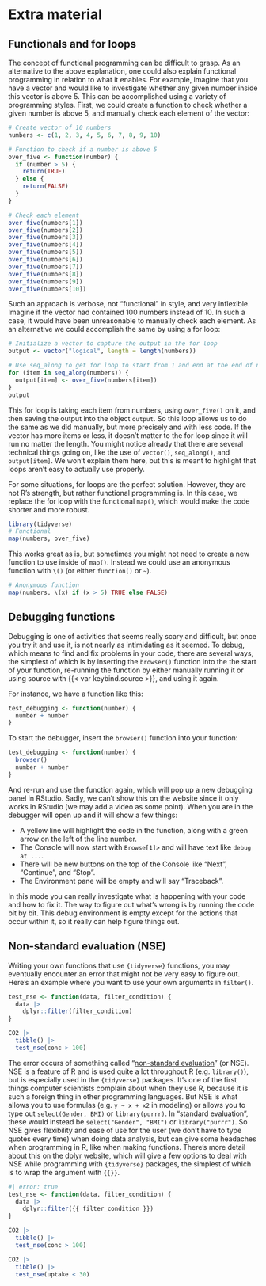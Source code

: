 # Extra material {#sec-extra-material}

## Functionals and for loops {#sec-alternative-loop-explanation}

The concept of functional programming can be difficult to grasp. As an
alternative to the above explanation, one could also explain functional
programming in relation to what it enables. For example, imagine that
you have a vector and would like to investigate whether any given number
inside this vector is above 5. This can be accomplished using a variety
of programming styles. First, we could create a function to check
whether a given number is above 5, and manually check each element of
the vector:

```r
# Create vector of 10 numbers
numbers <- c(1, 2, 3, 4, 5, 6, 7, 8, 9, 10)

# Function to check if a number is above 5
over_five <- function(number) {
  if (number > 5) {
    return(TRUE)
  } else {
    return(FALSE)
  }
}

# Check each element
over_five(numbers[1])
over_five(numbers[2])
over_five(numbers[3])
over_five(numbers[4])
over_five(numbers[5])
over_five(numbers[6])
over_five(numbers[7])
over_five(numbers[8])
over_five(numbers[9])
over_five(numbers[10])
```

Such an approach is verbose, not "functional" in style, and very
inflexible. Imagine if the vector had contained 100 numbers instead of
10. In such a case, it would have been unreasonable to manually check
each element. As an alternative we could accomplish the same by using a
for loop:

```r
# Initialize a vector to capture the output in the for loop
output <- vector("logical", length = length(numbers))

# Use seq_along to get for loop to start from 1 and end at the end of numbers
for (item in seq_along(numbers)) {
  output[item] <- over_five(numbers[item])
}
output
```

This for loop is taking each item from numbers, using `over_five()` on
it, and then saving the output into the object `output`. So this loop
allows us to do the same as we did manually, but more precisely and with
less code. If the vector has more items or less, it doesn't matter to
the for loop since it will run no matter the length. You might notice
already that there are several technical things going on, like the use
of `vector()`, `seq_along()`, and `output[item]`. We won't explain them
here, but this is meant to highlight that loops aren't easy to actually
use properly.

For some situations, for loops are the perfect solution. However, they
are not R's strength, but rather functional programming is. In this
case, we replace the for loop with the functional `map()`, which would
make the code shorter and more robust.

```r
library(tidyverse)
# Functional
map(numbers, over_five)
```

This works great as is, but sometimes you might not need to create a new
function to use inside of `map()`. Instead we could use an anonymous
function with `\()` (or either `function()` or `~`).

```r
# Anonymous function
map(numbers, \(x) if (x > 5) TRUE else FALSE)
```

## Debugging functions

Debugging is one of activities that seems really scary and difficult,
but once you try it and use it, is not nearly as intimidating as it
seemed. To debug, which means to find and fix problems in your code,
there are several ways, the simplest of which is by inserting the
`browser()` function into the the start of your function, re-running the
function by either manually running it or using source with
{{< var keybind.source >}}, and using it again.

For instance, we have a function like this:

```r
test_debugging <- function(number) {
  number + number
}
```

To start the debugger, insert the `browser()` function into your
function:

```r
test_debugging <- function(number) {
  browser()
  number + number
}
```

And re-run and use the function again, which will pop up a new debugging
panel in RStudio. Sadly, we can't show this on the website since it only
works in RStudio (we may add a video as some point). When you are in the
debugger will open up and it will show a few things:

<!-- TODO: eventually add an image or video.. but for next year. -->

-   A yellow line will highlight the code in the function, along with a
    green arrow on the left of the line number.
-   The Console will now start with `Browse[1]>` and will have text like
    `debug at ...`.
-   There will be new buttons on the top of the Console like "Next",
    "Continue", and "Stop".
-   The Environment pane will be empty and will say "Traceback".

<!-- TODO: Add image or video of this or extend it from previous video? -->

<!-- TODO: Image of debugging changes, with descriptions -->

In this mode you can really investigate what is happening with your code
and how to fix it. The way to figure out what's wrong is by running the
code bit by bit. This debug environment is empty except for the actions
that occur within it, so it really can help figure things out.

## Non-standard evaluation (NSE)

Writing your own functions that use `{tidyverse}` functions, you may
eventually encounter an error that might not be very easy to figure out.
Here's an example where you want to use your own arguments in
`filter()`.

```r
test_nse <- function(data, filter_condition) {
  data |>
    dplyr::filter(filter_condition)
}

CO2 |>
  tibble() |>
  test_nse(conc > 100)
```

The error occurs of something called "[non-standard
evaluation](https://adv-r.had.co.nz/Computing-on-the-language.html)" (or
NSE). NSE is a feature of R and is used quite a lot throughout R (e.g.
`library()`), but is especially used in the `{tidyverse}` packages. It's
one of the first things computer scientists complain about when they use
R, because it is such a foreign thing in other programming languages.
But NSE is what allows you to use formulas (e.g. `y ~ x + x2` in
modeling) or allows you to type out `select(Gender, BMI)` or
`library(purrr)`. In "standard evaluation", these would instead be
`select("Gender", "BMI")` or `library("purrr")`. So NSE gives
flexibility and ease of use for the user (we don't have to type quotes
every time) when doing data analysis, but can give some headaches when
programming in R, like when making functions. There's more detail about
this on the [dplyr
website](https://dplyr.tidyverse.org/articles/programming.html#warm-up),
which will give a few options to deal with NSE while programming with
`{tidyverse}` packages, the simplest of which is to wrap the argument
with `{{}}`.

```r
#| error: true
test_nse <- function(data, filter_condition) {
  data |>
    dplyr::filter({{ filter_condition }})
}

CO2 |>
  tibble() |>
  test_nse(conc > 100)

CO2 |>
  tibble() |>
  test_nse(uptake < 30)
```
